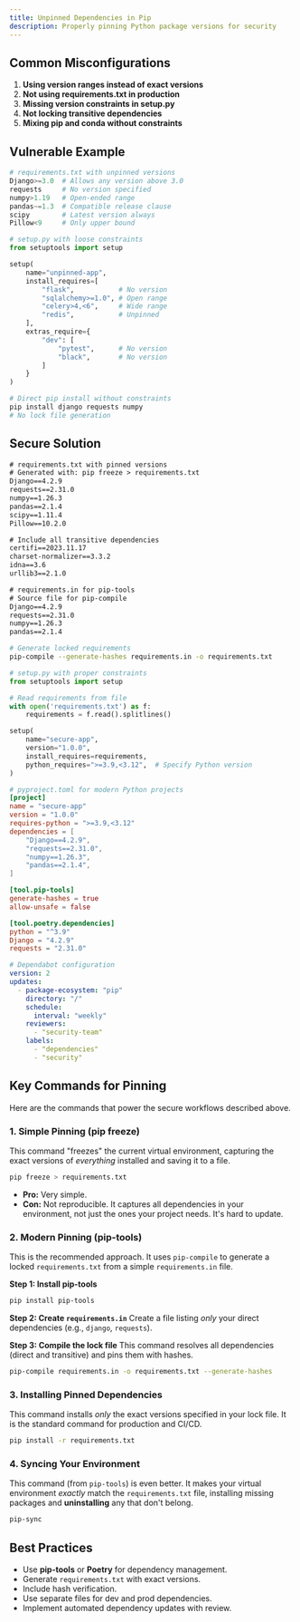 ```yaml
---
title: Unpinned Dependencies in Pip
description: Properly pinning Python package versions for security
---
```


## Common Misconfigurations

1. **Using version ranges instead of exact versions**
2. **Not using requirements.txt in production**
3. **Missing version constraints in setup.py**
4. **Not locking transitive dependencies**
5. **Mixing pip and conda without constraints**

## Vulnerable Example

```python
# requirements.txt with unpinned versions
Django>=3.0  # Allows any version above 3.0
requests     # No version specified
numpy>1.19   # Open-ended range
pandas~=1.3  # Compatible release clause
scipy        # Latest version always
Pillow<9     # Only upper bound
````

```python
# setup.py with loose constraints
from setuptools import setup

setup(
    name="unpinned-app",
    install_requires=[
        "flask",           # No version
        "sqlalchemy>=1.0", # Open range
        "celery>4,<6",     # Wide range
        "redis",           # Unpinned
    ],
    extras_require={
        "dev": [
            "pytest",      # No version
            "black",       # No version
        ]
    }
)
```

```bash
# Direct pip install without constraints
pip install django requests numpy
# No lock file generation
```

## Secure Solution

```txt
# requirements.txt with pinned versions
# Generated with: pip freeze > requirements.txt
Django==4.2.9
requests==2.31.0
numpy==1.26.3
pandas==2.1.4
scipy==1.11.4
Pillow==10.2.0

# Include all transitive dependencies
certifi==2023.11.17
charset-normalizer==3.3.2
idna==3.6
urllib3==2.1.0
```

```txt
# requirements.in for pip-tools
# Source file for pip-compile
Django==4.2.9
requests==2.31.0
numpy==1.26.3
pandas==2.1.4
```

```bash
# Generate locked requirements
pip-compile --generate-hashes requirements.in -o requirements.txt
```

```python
# setup.py with proper constraints
from setuptools import setup

# Read requirements from file
with open('requirements.txt') as f:
    requirements = f.read().splitlines()

setup(
    name="secure-app",
    version="1.0.0",
    install_requires=requirements,
    python_requires=">=3.9,<3.12",  # Specify Python version
)
```

```toml
# pyproject.toml for modern Python projects
[project]
name = "secure-app"
version = "1.0.0"
requires-python = ">=3.9,<3.12"
dependencies = [
    "Django==4.2.9",
    "requests==2.31.0",
    "numpy==1.26.3",
    "pandas==2.1.4",
]

[tool.pip-tools]
generate-hashes = true
allow-unsafe = false

[tool.poetry.dependencies]
python = "^3.9"
Django = "4.2.9"
requests = "2.31.0"
```

```yaml
# Dependabot configuration
version: 2
updates:
  - package-ecosystem: "pip"
    directory: "/"
    schedule:
      interval: "weekly"
    reviewers:
      - "security-team"
    labels:
      - "dependencies"
      - "security"
```

## Key Commands for Pinning

Here are the commands that power the secure workflows described above.

### 1\. Simple Pinning (pip freeze)

This command "freezes" the current virtual environment, capturing the exact versions of *everything* installed and saving it to a file.

```bash
pip freeze > requirements.txt
```

  * **Pro:** Very simple.
  * **Con:** Not reproducible. It captures all dependencies in your environment, not just the ones your project needs. It's hard to update.

### 2\. Modern Pinning (pip-tools)

This is the recommended approach. It uses `pip-compile` to generate a locked `requirements.txt` from a simple `requirements.in` file.

**Step 1: Install pip-tools**

```bash
pip install pip-tools
```

**Step 2: Create `requirements.in`**
Create a file listing *only* your direct dependencies (e.g., `django`, `requests`).

**Step 3: Compile the lock file**
This command resolves all dependencies (direct and transitive) and pins them with hashes.

```bash
pip-compile requirements.in -o requirements.txt --generate-hashes
```

### 3\. Installing Pinned Dependencies

This command installs *only* the exact versions specified in your lock file. It is the standard command for production and CI/CD.

```bash
pip install -r requirements.txt
```

### 4\. Syncing Your Environment

This command (from `pip-tools`) is even better. It makes your virtual environment *exactly* match the `requirements.txt` file, installing missing packages and **uninstalling** any that don't belong.

```bash
pip-sync
```

## Best Practices

  * Use **pip-tools** or **Poetry** for dependency management.
  * Generate `requirements.txt` with exact versions.
  * Include hash verification.
  * Use separate files for dev and prod dependencies.
  * Implement automated dependency updates with review.
